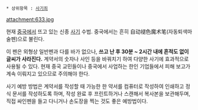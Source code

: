  * 상위항목 : [[사기죄]]

attachment:633.jpg

현재 [[중국]]에서 뜨고 있는 신종 [[사기]] 수법. 중국에서는 흔히 自动褪色魔术笔(자동퇴색마술펜)으로 불린다.

이 펜은 외형상 일반펜과 다를 바가 없으나, '''쓰고 난 후 30분 ~ 2시간 내에 흔적도 없이 글씨가 사라진다.''' 계약서의 숫자나 사인 등을 바꿔치기 하여 다양한 사기에 효과적으로 사용될 수 있다. 현재 중국 교민들이나 중국에서 사업하는 한인 기업들에서 피해 보고가 계속 이뤄지고 있으므로 주의해야 한다.

사기 예방 방법은 계약서를 작성할 때 가능한 한 약서를 컴퓨터로 작성하여 인쇄하고 정식 문서를 작성하도록 하며, 작성 완료 후 프린트하거나 스캔해서 복사본을 보관해두며, 직접 싸인펜을 들고 다니거나 손도장을 찍는 것도 좋은 예방법이다.
